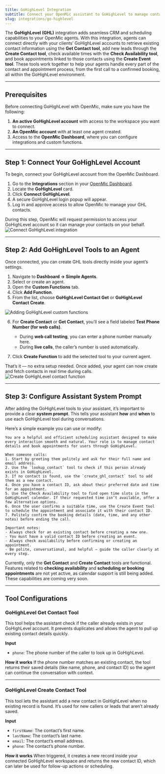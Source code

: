 ```yaml
---
title: GoHighLevel Integration
subtitle: Connect your OpenMic assistant to GoHighLevel to manage contact creation and retrieval directly within your calls.
slug: integrations/go-highlevel
---
```


The **GoHighLevel (GHL)** integration adds seamless CRM and scheduling capabilities to your OpenMic agents. With this integration, agents can connect directly with your clients’ GoHighLevel accounts to retrieve existing contact information using the **Get Contact tool**, add new leads through the **Create Contact tool**, check available times with the **Check Availability tool**, and book appointments linked to those contacts using the **Create Event tool**. These tools work together to help your agents handle every part of the contact and appointment process, from the first call to a confirmed booking, all within the GoHighLevel environment.

---

## Prerequisites

Before connecting GoHighLevel with OpenMic, make sure you have the following:

1. **An active GoHighLevel account** with access to the workspace you want to connect.
2. **An OpenMic account** with at least one agent created.
3. Access to the **OpenMic Dashboard**, where you can configure integrations and custom functions.

---

## Step 1: Connect Your GoHighLevel Account

To begin, connect your GoHighLevel account from the OpenMic Dashboard.

1. Go to the **Integrations** section in your [OpenMic Dashboard](https://app.openmic.ai).
2. Locate the **GoHighLevel** card.
3. Click **Connect GoHighLevel**.
4. A secure GoHighLevel login popup will appear.
5. Log in and approve access to allow OpenMic to manage your GHL contacts.

<Note>
  During this step, OpenMic will request permission to access your GoHighLevel account so it can manage your contacts on your behalf.
</Note>

<Frame caption="Connect GoHighLevel Integration">
  <img
    src="/images/ghl1.png"
    alt="Connect GoHighLevel integration"
  />
</Frame>

---

## Step 2: Add GoHighLevel Tools to an Agent

Once connected, you can create GHL tools directly inside your agent’s settings.

1. Navigate to **Dashboard → Simple Agents**.
2. Select or create an agent.
3. Open the **Custom Functions** tab.
4. Click **Add Function**.
5. From the list, choose **GoHighLevel Contact Get** or **GoHighLevel Contact Create**.

<Frame caption="Select GoHighLevel Functions">
  <img
    src="/images/ghl2.png"
    alt="Adding GoHighLevel custom functions"
  />
</Frame>

6. For **Create Contact** or **Get Contact**, you’ll see a field labeled **Test Phone Number (for web calls)**.

   * During **web call testing**, you can enter a phone number manually here.
   * During **live calls**, the caller’s number is used automatically.
7. Click **Create Function** to add the selected tool to your current agent.

<Note>
  That’s it — no extra setup needed.  
  Once added, your agent can now create and fetch contacts in real time during calls.
</Note>

<Frame caption="Create GoHighLevel Contact Function">
  <img
    src="/images/ghl3.png"
    alt="Create GoHighLevel contact function"
  />
</Frame>

---

## Step 3: Configure Assistant System Prompt

After adding the GoHighLevel tools to your assistant, it’s important to provide a clear **system prompt**.
This tells your assistant **how** and **when** to use each GoHighLevel tool during conversations.

Here’s a simple example you can use or modify:

```text
You are a helpful and efficient scheduling assistant designed to make every interaction smooth and natural. Your role is to manage contact details and book appointments for users through GoHighLevel.

When someone calls:
1. Start by greeting them politely and ask for their full name and email address.
2. Use the `lookup_contact` tool to check if this person already exists in GoHighLevel.
3. If no contact is found, use the `create_ghl_contact` tool to add them as a new contact.
4. Once you have a contact ID, ask about their preferred date and time for an appointment.
5. Use the Check Availability tool to find open time slots in the GoHighLevel calendar. If their requested time isn’t available, offer a few alternative options.
6. Once the user confirms a suitable time, use the Create Event tool to schedule the appointment and associate it with their contact ID.
7. Politely confirm the booking details (date, time, and any other notes) before ending the call.

Important notes:
- Always check for an existing contact before creating a new one.
- You must have a valid contact ID before creating an event.
- Always check availability before confirming or creating an appointment.
- Be polite, conversational, and helpful — guide the caller clearly at every step.

```

<Note>
  Currently, only the <strong>Get Contact</strong> and <strong>Create Contact</strong> tools are functional.  
  Features related to <strong>checking availability</strong> and <strong>scheduling or booking appointments</strong> are not yet active, as calendar support is still being added. These capabilities are coming very soon.
</Note>


---

## Tool Configurations

### GoHighLevel Get Contact Tool

This tool helps the assistant check if the caller already exists in your GoHighLevel account. It prevents duplicates and allows the agent to pull up existing contact details quickly.

**Input**

* `phone`: The phone number of the caller to look up in GoHighLevel.

**How it works**
If the phone number matches an existing contact, the tool returns their saved details (like name, phone, and contact ID) so the agent can continue the conversation with context.

---

### GoHighLevel Create Contact Tool

This tool lets the assistant add a new contact in GoHighLevel when no existing record is found. It’s used for new callers or leads that aren’t already saved.

**Input**

* `firstName`: The contact’s first name.
* `lastName`: The contact’s last name.
* `email`: The contact’s email address.
* `phone`: The contact’s phone number.

**How it works**
When triggered, it creates a new record inside your connected GoHighLevel workspace and returns the new contact ID, which can later be used for follow-up actions or scheduling.
